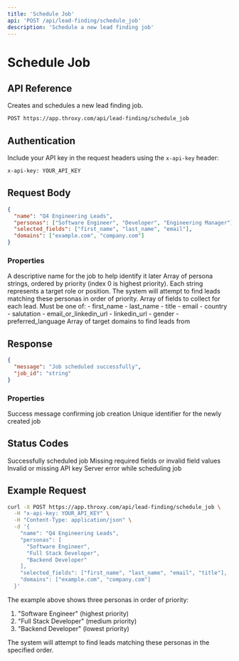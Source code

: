 ```yaml
---
title: 'Schedule Job'
api: 'POST /api/lead-finding/schedule_job'
description: 'Schedule a new lead finding job'
---
```


# Schedule Job

## API Reference

Creates and schedules a new lead finding job.

```bash
POST https://app.throxy.com/api/lead-finding/schedule_job
```

## Authentication

Include your API key in the request headers using the `x-api-key` header:

```bash
x-api-key: YOUR_API_KEY
```

## Request Body

```json
{
  "name": "Q4 Engineering Leads",
  "personas": ["Software Engineer", "Developer", "Engineering Manager"],
  "selected_fields": ["first_name", "last_name", "email"],
  "domains": ["example.com", "company.com"]
}
```

### Properties

<ParamField body="name" type="string" required>
  A descriptive name for the job to help identify it later
</ParamField>

<ParamField body="personas" type="string[]" required>
  Array of persona strings, ordered by priority (index 0 is highest priority). Each string represents a target role or position. The system will attempt to find leads matching these personas in order of priority.
</ParamField>

<ParamField body="selected_fields" type="string[]" required>
  Array of fields to collect for each lead. Must be one of:
  - first_name
  - last_name
  - title
  - email
  - country
  - salutation
  - email_or_linkedin_url
  - linkedin_url
  - gender
  - preferred_language
</ParamField>

<ParamField body="domains" type="string[]" required>
  Array of target domains to find leads from
</ParamField>

## Response

```json
{
  "message": "Job scheduled successfully",
  "job_id": "string"
}
```

### Properties

<ResponseField name="message" type="string">
  Success message confirming job creation
</ResponseField>

<ResponseField name="job_id" type="string">
  Unique identifier for the newly created job
</ResponseField>

## Status Codes

<ResponseField name="200" type="OK">
  Successfully scheduled job
</ResponseField>

<ResponseField name="400" type="Bad Request">
  Missing required fields or invalid field values
</ResponseField>

<ResponseField name="401" type="Unauthorized">
  Invalid or missing API key
</ResponseField>

<ResponseField name="500" type="Internal Server Error">
  Server error while scheduling job
</ResponseField>

## Example Request

```bash
curl -X POST https://app.throxy.com/api/lead-finding/schedule_job \
  -H "x-api-key: YOUR_API_KEY" \
  -H "Content-Type: application/json" \
  -d '{
    "name": "Q4 Engineering Leads",
    "personas": [
      "Software Engineer",
      "Full Stack Developer",
      "Backend Developer"
    ],
    "selected_fields": ["first_name", "last_name", "email", "title"],
    "domains": ["example.com", "company.com"]
  }'
```

The example above shows three personas in order of priority:
1. "Software Engineer" (highest priority)
2. "Full Stack Developer" (medium priority)
3. "Backend Developer" (lowest priority)

The system will attempt to find leads matching these personas in the specified order.
  